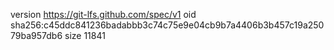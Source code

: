 version https://git-lfs.github.com/spec/v1
oid sha256:c45ddc841236badabbb3c74c75e9e04cb9b7a4406b3b457c19a25079ba957db6
size 11841
